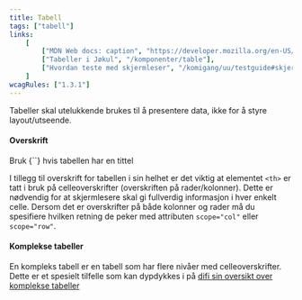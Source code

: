 ```yaml
---
title: Tabell
tags: ["tabell"]
links:
    [
        ["MDN Web docs: caption", "https://developer.mozilla.org/en-US/docs/Web/HTML/Element/caption"],
        ["Tabeller i Jøkul", "/komponenter/table"],
        ["Hvordan teste med skjermleser", "/komigang/uu/testguide#skjermleser"],
    ]
wcagRules: ["1.3.1"]
---
```



Tabeller skal utelukkende brukes til å presentere data, ikke for å styre layout/utseende.

#### Overskrift

<List>
    <CheckListItem>
        Bruk <InlineCode>{`<caption>`}</InlineCode> hvis tabellen har en tittel
    </CheckListItem>
</List>

I tillegg til overskrift for tabellen i sin helhet er det viktig at elementet `<th>` er tatt i bruk på celleoverskrifter (overskriften på rader/kolonner). Dette er nødvendig for at skjermlesere skal gi fullverdig informasjon i hver enkelt celle. Dersom det er overskrifter på både kolonner og rader må du spesifiere hvilken retning de peker med attributen `scope="col"` eller `scope="row"`.

#### Komplekse tabeller

En kompleks tabell er en tabell som har flere nivåer med celleoverskrifter. Dette er et spesielt tilfelle som kan dypdykkes i på [difi sin oversikt over komplekse tabeller](https://uu.difi.no/krav-og-regelverk/losningsforslag-web/tabeller#komplekse)
